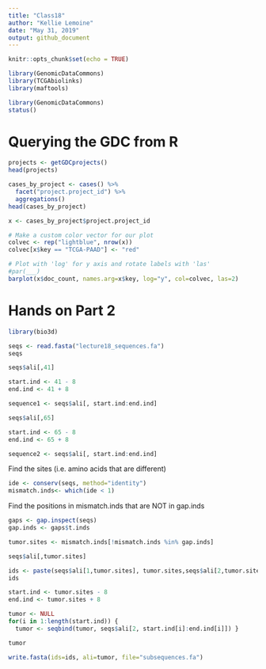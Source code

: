 ```yaml
---
title: "Class18"
author: "Kellie Lemoine"
date: "May 31, 2019"
output: github_document
---
```


```r
knitr::opts_chunk$set(echo = TRUE)
```

```r
library(GenomicDataCommons)
library(TCGAbiolinks)
library(maftools)
```

```r
library(GenomicDataCommons)
status()
```

# Querying the GDC from R

```r
projects <- getGDCprojects()
head(projects)
```

```r
cases_by_project <- cases() %>%
  facet("project.project_id") %>%
  aggregations()
head(cases_by_project)
```

```r
x <- cases_by_project$project.project_id

# Make a custom color vector for our plot
colvec <- rep("lightblue", nrow(x))
colvec[x$key == "TCGA-PAAD"] <- "red"

# Plot with 'log' for y axis and rotate labels with 'las'
#par(___)  
barplot(x$doc_count, names.arg=x$key, log="y", col=colvec, las=2)
```



# Hands on Part 2

```r
library(bio3d)
```


```r
seqs <- read.fasta("lecture18_sequences.fa")
seqs
```

```r
seqs$ali[,41]
```

```r
start.ind <- 41 - 8
end.ind <- 41 + 8

sequence1 <- seqs$ali[, start.ind:end.ind]
```

```r
seqs$ali[,65]
```

```r
start.ind <- 65 - 8
end.ind <- 65 + 8

sequence2 <- seqs$ali[, start.ind:end.ind]
```

Find the sites (i.e. amino acids that are different)

```r
ide <- conserv(seqs, method="identity")
mismatch.inds<- which(ide < 1)
```

Find the positions in mismatch.inds that are NOT in gap.inds

```r
gaps <- gap.inspect(seqs)
gap.inds <- gaps$t.inds
```

```r
tumor.sites <- mismatch.inds[!mismatch.inds %in% gap.inds]
```

```r
seqs$ali[,tumor.sites]

ids <- paste(seqs$ali[1,tumor.sites], tumor.sites,seqs$ali[2,tumor.sites], sep="-")
ids
```

```r
start.ind <- tumor.sites - 8
end.ind <- tumor.sites + 8

tumor <- NULL
for(i in 1:length(start.ind)) {
  tumor <- seqbind(tumor, seqs$ali[2, start.ind[i]:end.ind[i]]) }

tumor

```

```r
write.fasta(ids=ids, ali=tumor, file="subsequences.fa")
```



















